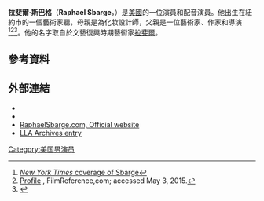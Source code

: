 {{Infobox person
| image       =
| caption     = 
| birth_date  = {{birth date and age|1964|2|12}}
| birth_place = 美國[[紐約市|紐約市]]
| occupation  = 演員，配音演員
| yearsactive = 1983-現在
| spouse      = {{Marriage|Lisa Akey|1994|2010}}
| children     = 2
}}
'''拉斐爾·斯巴格'''（'''Raphael Sbarge'''，{{bd|1964年|2月12日}}）是[[美國|美國]]的一位演員和配音演員。他出生在紐約市的一個藝術家聽，母親是為化妝設計師，父親是一位藝術家、作家和導演<ref>[http://query.nytimes.com/gst/fullpage.html?res=940DEEDB1631F93BA35754C0A96E948260 ''New York Times'' coverage of Sbarge]</ref><ref>[http://www.filmreference.com/film/76/Raphael-Sbarge.html Profile] {{Wayback|url=http://www.filmreference.com/film/76/Raphael-Sbarge.html |date=20200925171400 }}, FilmReference,com; accessed May 3, 2015.</ref><ref>{{cite book|url=http://books.google.ca/books?id=Tgg7AAAAMAAJ&q=STEPHEN+SBARGE+1939&dq=STEPHEN+SBARGE+1939&source=bl&ots=iAzsWbcooK&sig=mvmj0-6yXTMqwgg_Yc481GxjrAo&hl=en|title=Button families of America|author=Robert Glen Nye|publisher=Google Books|accessdate=April 20, 2014|archive-date=2019-12-02|archive-url=https://web.archive.org/web/20191202062149/https://books.google.ca/books?id=Tgg7AAAAMAAJ&q=STEPHEN+SBARGE+1939&dq=STEPHEN+SBARGE+1939&source=bl&ots=iAzsWbcooK&sig=mvmj0-6yXTMqwgg_Yc481GxjrAo&hl=en|dead-url=no}}</ref>。他的名字取自於文藝復興時期藝術家[[拉斐爾|拉斐爾]]。
==參考資料==
{{reflist}}
==外部連結==
* {{IBDB name|59223}}
* {{IMDb name|768620}}
* [http://www.raphaelsbarge.com/ RaphaelSbarge.com, Official website] {{Wayback|url=http://www.raphaelsbarge.com/ |date=20200207140312 }}
* [https://web.archive.org/web/20070929095708/http://www.lortel.org/LLA_archive/index.cfm?search_by=people&first=Raphael&middle=&last=Sbarge LLA Archives entry]
[[Category:美国男演员|Category:美国男演员]]